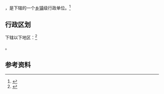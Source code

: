 {{中国乡级行政区|64/03/81/401/000}}

'''{{PAGENAMEBASE}}'''，是{{PRC admin/fullname|64/03/81/401/000|3}}下辖的一个[[乡镇|乡镇]]级行政单位。<ref>{{PRC admin/ref sgc|{{PRC admin/parent|64/03/81/401/000}}}}</ref>

== 行政区划 ==

{{PAGENAMEBASE}}下辖以下地区：<ref>{{PRC admin/ref sgc|64/03/81/401/000}}</ref>

{{PRC admin/children|64/03/81/401/000}}。

== 参考资料 ==

{{reflist}}

{{行政区划小作品}}
{{PRC admin/navcat|64/03/81/401/000}}